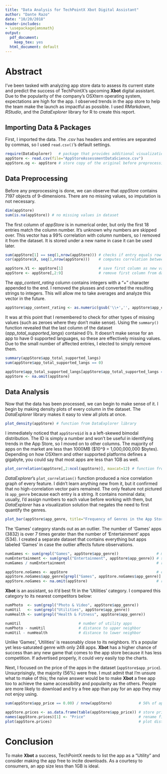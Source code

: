 ```yaml
---
title: "Data Analysis for TechPointX Xbot Digital Assistant"
author: "Dante Razo"
date: "10/20/2018"
header-includes:
- \usepackage{amsmath}
output:
  pdf_document: 
    keep_tex: yes
  html_document: default
---
```

<!-- NOTE: knit/compile to PDF for the best results; escaped backslashes don't render properly in HTML output -->

# Abstract
I've been tasked with analyzing app store data to assess its current state and predict the success of TechPointX's upcoming $\textbf{Xbot}$ digital assistant. Due to the popularity of the company's OSXtern operating system, expectations are high for the app. I observed trends in the app store to help the team make the launch as impactful as possible. I used $\textit{RMarkdown}$, $\textit{RStudio}$, and the $\textit{DataExplorer}$ library for R to create this report.

## Importing Data & Packages
First, I imported the data. The $\textit{.csv}$ has headers and entries are separated by commas, so I used $\texttt{read.csv()}$'s default settings.
```r
require(DataExplorer)   # package that provides additional visualization tools for data analysis
appStore <- read.csv(file="AppStoreAssessmentDataScience.csv")
appStore.og <- appStore # store copy of the original before preprocessing
```

## Data Preprocessing
Before any preprocessing is done, we can observe that $\textit{appStore}$ contains 7197 objects of 9-dimensions. There are no missing values, so imputation is not necessary.
```r
dim(appStore)
sum(is.na(appStore)) # no missing values in dataset
```

The first column of $\textit{appStore}$ is in numerical order, but only the first 18 entries match the column number. It's unknown why numbers are skipped over. This vector has a 99% correlation with column numbers, so I removed it from the dataset. It is stored under a new name in case it can be used later.
```r
sum(appStore[1] == seq(1,nrow(appStore))) # checks if entry equals row number; 18 matches
cor(appStore$X, seq(1,nrow(appStore)))    # computes correlation between two vectors

appStore.V1 <- appStore[1]                # save first column as new variable
appStore <- appStore[,2:9]                # remove first column from dataset
```

The $\textit{app\_content\_rating}$ column contains integers with a "+" character appended to the end. I removed the plusses and converted the resulting strings to integers. This will allow me to take averages and analyze this vector in the future.
```r
appStore$app_content_rating <- as.numeric(gsub('\\+','', appStore$app_content_rating))
```

It was at this point that I remembered to check for other types of missing values (such as zeroes where they don't make sense). Using the $\texttt{summary()}$ function revealed that the last column of the dataset ($\textit{app\_total\_supported\_langs}$) contained 0's. It doesn't make sense for an app to have 0 supported languages, so these are effectively missing values. Due to the small number of affected entries, I elected to simply remove them.
```r
summary(appStore$app_total_supported_langs)
sum(appStore$app_total_supported_langs == 0)

appStore$app_total_supported_langs[appStore$app_total_supported_langs == 0] <- NA # replace 0's with NA
appStore <- na.omit(appStore)
```

## Data Analysis
Now that the data has been processed, we can begin to make sense of it. I begin by making density plots of every column in the dataset. The $\textit{DataExplorer}$ library makes it easy to view all plots at once.
<!-- original: plot_histogram(appStore)-->
```r
plot_density(appStore) # function from DataExplorer library
```

I immediately noticed that $\texttt{appStore\$id}$ is a a left-skewed bimodal distribution. The ID is simply a number and won't be useful in identifying trends in the App Store, so I moved on to other columns. The majority of apps on the market are less than 1000MB ($10^9 = 1,000,000,000 $bytes). Depending on how OSXtern and other supported platforms defines a gigabyte, you could say that most apps are less than 1GB as well.

```r
plot_correlation(appStore[,2:ncol(appStore)], maxcat=12) # function from DataExplorer library
```

$\textit{DataExplorer}$'s $\texttt{plot\_correlation()}$ function produced a nice correlation graph of every feature. I didn't learn anything new from it, but it confirmed that no high-correlation vector pairs remained. The only feature not pictured is $\texttt{app\_genre}$ because each entry is a string. It contains nominal data; usually, I'd assign numbers to each value before working with them, but $\textit{DataExplorer}$ has a visualization solution that negates the need to first quantify the genres.
```r
plot_bar(appStore$app_genre, title="Frequency of Genres in the App Store")
```

The 'Games' category stands out as an outlier. The number of 'Games' apps (3832) is over 7 times gerater than the number of 'Entertainment' apps (534). I created a separate dataset that contains everything but apps labeled 'Games' in case the outlier affects future observations.
```r
numGames <- sum(grepl("Games", appStore$app_genre))                 # most common genre
numEntertainment <- sum(grepl("Entertainment", appStore$app_genre)) # second most common genre
numGames / numEntertainment                                         # ratio (7x increase)

appStore.noGames <- appStore                                        # create copy of dataset
appStore.noGames$app_genre[grepl("Games", appStore.noGames$app_genre)] <- NA # replace games with NA
appStore.noGames <- na.omit(appStore)                               # remove games (now NA)
```

 $\textbf{Xbot}$ is an assistant, so it'd best fit in the 'Utilities' category. I compared this category to its nearest competitors below:
```r
numPhoto  <- sum(grepl("Photo & Video", appStore$app_genre))
numUtil   <- sum(grepl("Utilities", appStore$app_genre))
numHealth <- sum(grepl("Health & Fitness", appStore$app_genre))

numUtil                          # number of utility apps
numPhoto - numUtil               # distance to upper neighbor
numUtil - numHealth              # distance to lower neighbor
```

Unlike 'Games', 'Utilities' is reasonably close to its neighbors. It's a popular yet less-saturated genre with only 248 apps. $\textbf{Xbot}$ has a higher chance of success than any new game that comes to the app store because it has less competition. If advertised properly, it could very easily top the charts.

Next, I focused on the price of the apps in the dataset ($\texttt{appStore\$app\_price}$). Unsurprisingly, the majority (56%) were free. I must admit that I'm unsure what to make of this; the naive answer would be to make $\textbf{Xbot}$ a free app too to achieve the same accessibility and popularity as the others. People are more likely to download and try a free app than pay for an app they may not enjoy using.
```r
sum(appStore$app_price == 0.00) / nrow(appStore)            # 56% of apps are free

appStore.prices <- as.data.frame(table(appStore$app_price)) # store prices in new dataframe
names(appStore.prices)[1] <- "Price"                        # rename first dataframe vector
plot(appStore.prices)                                       # plot distribution of prices
```

# Conclusion
To make $\textbf{Xbot}$ a success, TechPointX needs to list the app as a "Utility" and consider making the app free to incite downloads. As a courtesy to consumers, an app size less than 1GB is ideal.
<!-- 2 hour time limit reached -->